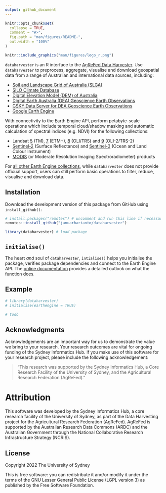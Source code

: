 ```yaml
---
output: github_document
---
```


<!-- README.md is generated from README.Rmd. Please edit that file -->

```r
knitr::opts_chunk$set(
  collapse = TRUE,
  comment = "#>",
  fig.path = "man/figures/README-",
  out.width = "100%"
)
```


<!-- badges: start -->
<!-- badges: end -->



```r
knitr::include_graphics("man/figures/logo_r.png")
```

`dataharvester` is an R interface to the [AgReFed Data Harvester]().
Use `dataharvester` to preprocess, aggregate, visualise and download geospatial data from a range of Australian and international data sources, including:

- [Soil and Landscape Grid of Australia (SLGA)]()
- [SILO Climate Database]()
- [Digital Elevation Model (DEM) of Australia]()
- [Digital Earth Australia (DEA) Geoscience Earth Observations]()
- [GSKY Data Server for DEA Geoscience Earth Observations]()
- [Google Earth Engine]()

With connectivity to the Earth Engine API, perform petabyte-scale operations which include temporal cloud/shadow masking and automatic calculation of spectral indices (e.g. NDVI) for the following collections:

- Landsat [5]() (TM), [7]() (ETM+), [8]() (OLI/TRS) and [9]() (OLI-2/TRS-2)
- [Sentinel-2]() (Surface Reflectance) and [Sentinel-3]() (Ocean and Land Colour Instrument)
- [MODIS](https://developers.google.com/earth-engine/datasets/catalog/modis) (or Moderate Resolution Imaging Spectroradiometer) products

For [all other Earth Engine collections](https://developers.google.com/earth-engine/datasets/), while `dataharvester` does not provide officual support, users can still perform basic operations to filter, reduce, visualise and download data.

## Installation

Download the development version of this package from GitHub using `install_github()`:

```r
# install.packages("remotes") # uncomment and run this line if necessary
remotes::install_github("januarharianto/dataharvester")

library(dataharvester) # load package
```


## `initialise()`

The heart *and* soul of `dataharvester`, `intialise()` helps you initialise the package, verifies package dependencies and connect to the Earth Engine API. The [online documentation]() provides a detailed outlook on what the function does.


## Example

```r
# library(dataharvester)
# initialise(earthengine = TRUE)

# todo

```

## Acknowledgments


Acknowledgements are an important way for us to demonstrate the value we bring to your research. Your research outcomes are vital for ongoing funding of the Sydney Informatics Hub.
If you make use of this software for your research project, please include the following acknowledgement:

> “This research was supported by the Sydney Informatics Hub, a Core Research Facility of the University of Sydney, and the Agricultural Research Federation (AgReFed)."

# Attribution

This software was developed by the Sydney Informatics Hub, a core research facility of the University of Sydney, as part of the Data Harvesting project for the Agricultural Research Federation (AgReFed).
AgReFed is supported by the Australian Research Data Commons (ARDC) and the Australian Government through the National Collaborative Research Infrastructure Strategy (NCRIS).

## License

Copyright 2022 The University of Sydney

This is free software: you can redistribute it and/or modify it under the terms of the GNU Lesser General Public License (LGPL version 3) as published by the Free Software Foundation.
